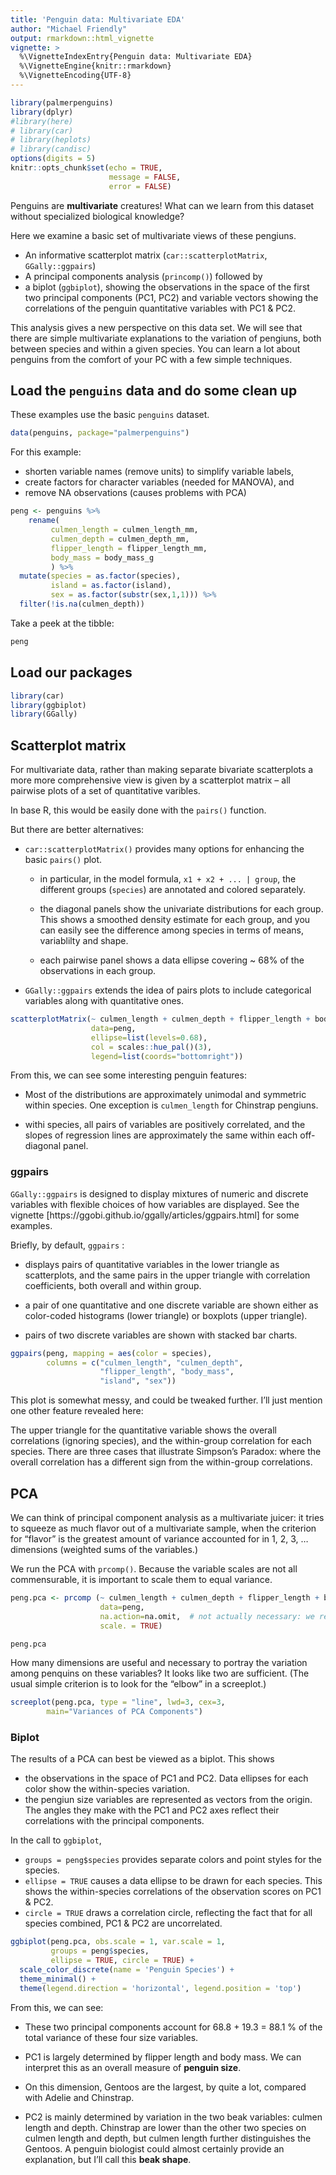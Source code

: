 ```yaml
---
title: 'Penguin data: Multivariate EDA'
author: "Michael Friendly"
output: rmarkdown::html_vignette
vignette: >
  %\VignetteIndexEntry{Penguin data: Multivariate EDA}
  %\VignetteEngine{knitr::rmarkdown}
  %\VignetteEncoding{UTF-8}
---
```



```r
library(palmerpenguins)
library(dplyr)
#library(here)
# library(car)
# library(heplots)
# library(candisc)
options(digits = 5)
knitr::opts_chunk$set(echo = TRUE,
                      message = FALSE,
                      error = FALSE)
```

Penguins are **multivariate** creatures! 
What can we learn from this dataset without specialized biological knowledge?
<!-- Their flippers and beaks probably evolved -->
<!-- in different ways across time and space.  -->

Here we examine a basic set of multivariate views of these pengiuns.

* An informative scatterplot matrix (`car::scatterplotMatrix`, `GGally::ggpairs`)
* A principal components analysis (`princomp()`) followed by 
* a biplot (`ggbiplot`), showing the observations in the space of the first two principal components (PC1, PC2) and variable vectors showing the correlations of the penguin quantitative variables with PC1 & PC2.

This analysis gives a new perspective on this data set.  We will see that there are simple multivariate explanations to the variation of pengiuns, both between species and within a given species. You can learn a lot about penguins from the comfort of your PC with a few simple techniques.


## Load the `penguins` data and do some clean up

These examples use the basic `penguins` dataset. 

```r
data(penguins, package="palmerpenguins")
```

For this example: 

* shorten variable names (remove units) to simplify variable labels,
* create factors for character variables (needed for MANOVA), and 
* remove NA observations (causes problems with PCA)

```r
peng <- penguins %>%
	rename(
         culmen_length = culmen_length_mm, 
         culmen_depth = culmen_depth_mm, 
         flipper_length = flipper_length_mm, 
         body_mass = body_mass_g
         ) %>%
  mutate(species = as.factor(species),
         island = as.factor(island),
         sex = as.factor(substr(sex,1,1))) %>%
  filter(!is.na(culmen_depth))
```

Take a peek at the tibble:

```r
peng
```

## Load our packages

```r
library(car)
library(ggbiplot)
library(GGally)
```



## Scatterplot matrix

For multivariate data, rather than making separate bivariate scatterplots
a more more comprehensive view is given by a scatterplot matrix -- all
pairwise plots of a set of quantitative varibles.

In base R, this would be easily done with the `pairs()` function.

But there are better alternatives:

* `car::scatterplotMatrix()` provides many options for enhancing the basic `pairs()` plot. 

  * in particular, in the model formula, `x1 + x2 + ... | group`, the different
  groups (`species`) are annotated and colored separately.
  
  * the diagonal panels show the univariate distributions for each group. This shows a smoothed density estimate for each group, and you can easily see the difference
  among species in terms of means, variablilty and shape.
  
  * each pairwise panel shows a data ellipse covering ~ 68% of the observations in each group. 

* `GGally::ggpairs` extends the idea of pairs plots to include categorical variables along with quantitative ones. 


```r
scatterplotMatrix(~ culmen_length + culmen_depth + flipper_length + body_mass | species,
                  data=peng,
                  ellipse=list(levels=0.68),
                  col = scales::hue_pal()(3),
                  legend=list(coords="bottomright"))

```

From this, we can see some interesting penguin features:

* Most of the distributions are approximately unimodal and symmetric within
species.  One exception is `culmen_length` for Chinstrap pengiuns.

* withi species, all pairs of variables are positively correlated, and the slopes
of regression lines are approximately the same within each off-diagonal panel.

### ggpairs

`GGally::ggpairs` is designed to display mixtures of numeric and discrete
variables with flexible choices of how variables are displayed.
See the vignette [https://ggobi.github.io/ggally/articles/ggpairs.html] for some examples.

Briefly, by default, `ggpairs` :

* displays pairs of quantitative variables in the lower triangle as scatterplots, and the same pairs in the upper triangle with correlation coefficients, both overall and within group.

* a pair of one quantitative and one discrete variable are shown either as color-coded histograms (lower triangle) or boxplots (upper triangle).

* pairs of two discrete variables are shown with stacked bar charts.

```r
ggpairs(peng, mapping = aes(color = species), 
        columns = c("culmen_length", "culmen_depth", 
                    "flipper_length", "body_mass",
                    "island", "sex"))

```

This plot is somewhat messy, and could be tweaked further. I'll just mention one other feature revealed here:

The upper triangle for the quantitative variable shows the overall
correlations (ignoring species), and the within-group correlation for each species. There are three cases that illustrate Simpson's Paradox: where
the overall correlation has a different sign from the within-group correlations.



## PCA

We can think of principal component analysis as a multivariate juicer: it tries to squeeze as much flavor out of a multivariate sample, when the criterion for "flavor" is the greatest amount of variance accounted for in 1, 2, 3, ...
dimensions (weighted sums of the variables.)

We run the PCA with `prcomp()`. Because the variable scales are not all commensurable, it is important to scale them to equal variance.

```r
peng.pca <- prcomp (~ culmen_length + culmen_depth + flipper_length + body_mass,
                    data=peng,
                    na.action=na.omit,  # not actually necessary: we removed NA
                    scale. = TRUE)

peng.pca

```
How many dimensions are useful and necessary to portray the variation among
penquins on these variables?  It looks like two are sufficient.
(The usual simple criterion is to look for the "elbow" in a screeplot.)

```r
screeplot(peng.pca, type = "line", lwd=3, cex=3, 
		main="Variances of PCA Components")
```

### Biplot 

The results of a PCA can best be viewed as a biplot. This shows

* the observations in the space of PC1 and PC2. Data ellipses for each color show the within-species variation. 
* the pengiun size variables are represented as vectors from the origin. The angles they make with the PC1 and PC2 axes reflect their correlations with the principal components.

In the call to `ggbiplot`, 

* `groups = peng$species` provides separate colors and point styles for the species.
* `ellipse = TRUE` causes a data ellipse to be drawn for each species.  This shows the within-species correlations of the observation scores on PC1 & PC2.
* `circle = TRUE` draws a correlation circle, reflecting the fact that for all species combined, PC1 & PC2 are uncorrelated.

```r
ggbiplot(peng.pca, obs.scale = 1, var.scale = 1,
         groups = peng$species, 
         ellipse = TRUE, circle = TRUE) +
  scale_color_discrete(name = 'Penguin Species') +
  theme_minimal() +
  theme(legend.direction = 'horizontal', legend.position = 'top') 


```

From this, we can see:

* These two principal components account for 68.8 + 19.3 = 88.1 % of the total
variance of these four size variables.

* PC1 is largely determined by flipper length and body mass. We can interpret this as an overall measure of **penguin size**.

* On this dimension, Gentoos are the largest, by quite a lot, compared with Adelie and Chinstrap.

* PC2 is mainly determined by variation in the two beak variables: culmen length and depth. Chinstrap are lower than the other two species on culmen length and depth, but culmen length further distinguishes the Gentoos. A penguin biologist could almost certainly provide an explanation, but I'll call this **beak shape**.

